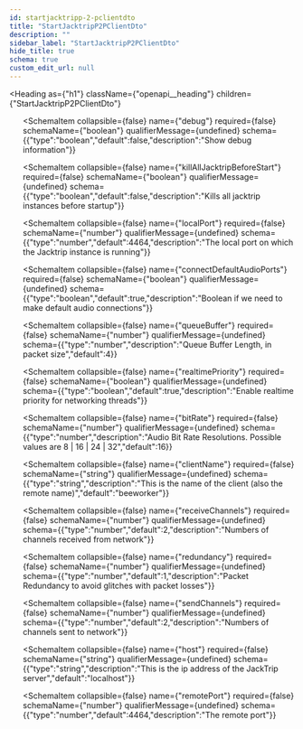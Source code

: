 ```yaml
---
id: startjacktripp-2-pclientdto
title: "StartJacktripP2PClientDto"
description: ""
sidebar_label: "StartJacktripP2PClientDto"
hide_title: true
schema: true
custom_edit_url: null
---
```



<Heading
  as={"h1"}
  className={"openapi__heading"}
  children={"StartJacktripP2PClientDto"}
>
</Heading>





<ul>
  <SchemaItem
    collapsible={false}
    name={"channels"}
    required={false}
    schemaName={"number"}
    qualifierMessage={undefined}
    schema={{"type":"number","default":2,"description":"Number of Input and output channels"}}
  >
    
  </SchemaItem><SchemaItem
    collapsible={false}
    name={"debug"}
    required={false}
    schemaName={"boolean"}
    qualifierMessage={undefined}
    schema={{"type":"boolean","default":false,"description":"Show debug information"}}
  >
    
  </SchemaItem><SchemaItem
    collapsible={false}
    name={"killAllJacktripBeforeStart"}
    required={false}
    schemaName={"boolean"}
    qualifierMessage={undefined}
    schema={{"type":"boolean","default":false,"description":"Kills all jacktrip instances before startup"}}
  >
    
  </SchemaItem><SchemaItem
    collapsible={false}
    name={"localPort"}
    required={false}
    schemaName={"number"}
    qualifierMessage={undefined}
    schema={{"type":"number","default":4464,"description":"The local port on which the Jacktrip instance is running"}}
  >
    
  </SchemaItem><SchemaItem
    collapsible={false}
    name={"connectDefaultAudioPorts"}
    required={false}
    schemaName={"boolean"}
    qualifierMessage={undefined}
    schema={{"type":"boolean","default":true,"description":"Boolean if we need to make default audio connections"}}
  >
    
  </SchemaItem><SchemaItem
    collapsible={false}
    name={"queueBuffer"}
    required={false}
    schemaName={"number"}
    qualifierMessage={undefined}
    schema={{"type":"number","description":"Queue Buffer Length, in packet size","default":4}}
  >
    
  </SchemaItem><SchemaItem
    collapsible={false}
    name={"realtimePriority"}
    required={false}
    schemaName={"boolean"}
    qualifierMessage={undefined}
    schema={{"type":"boolean","default":true,"description":"Enable realtime priority for networking threads"}}
  >
    
  </SchemaItem><SchemaItem
    collapsible={false}
    name={"bitRate"}
    required={false}
    schemaName={"number"}
    qualifierMessage={undefined}
    schema={{"type":"number","description":"Audio Bit Rate Resolutions. Possible values are 8 | 16 | 24 | 32","default":16}}
  >
    
  </SchemaItem><SchemaItem
    collapsible={false}
    name={"clientName"}
    required={false}
    schemaName={"string"}
    qualifierMessage={undefined}
    schema={{"type":"string","description":"This is the name of the client (also the remote name)","default":"beeworker"}}
  >
    
  </SchemaItem><SchemaItem
    collapsible={false}
    name={"receiveChannels"}
    required={false}
    schemaName={"number"}
    qualifierMessage={undefined}
    schema={{"type":"number","default":2,"description":"Numbers of channels received from network"}}
  >
    
  </SchemaItem><SchemaItem
    collapsible={false}
    name={"redundancy"}
    required={false}
    schemaName={"number"}
    qualifierMessage={undefined}
    schema={{"type":"number","default":1,"description":"Packet Redundancy to avoid glitches with packet losses"}}
  >
    
  </SchemaItem><SchemaItem
    collapsible={false}
    name={"sendChannels"}
    required={false}
    schemaName={"number"}
    qualifierMessage={undefined}
    schema={{"type":"number","default":2,"description":"Numbers of channels sent to network"}}
  >
    
  </SchemaItem><SchemaItem
    collapsible={false}
    name={"host"}
    required={false}
    schemaName={"string"}
    qualifierMessage={undefined}
    schema={{"type":"string","description":"This is the ip address of the JackTrip server","default":"localhost"}}
  >
    
  </SchemaItem><SchemaItem
    collapsible={false}
    name={"remotePort"}
    required={false}
    schemaName={"number"}
    qualifierMessage={undefined}
    schema={{"type":"number","default":4464,"description":"The remote port"}}
  >
    
  </SchemaItem>
</ul>
            